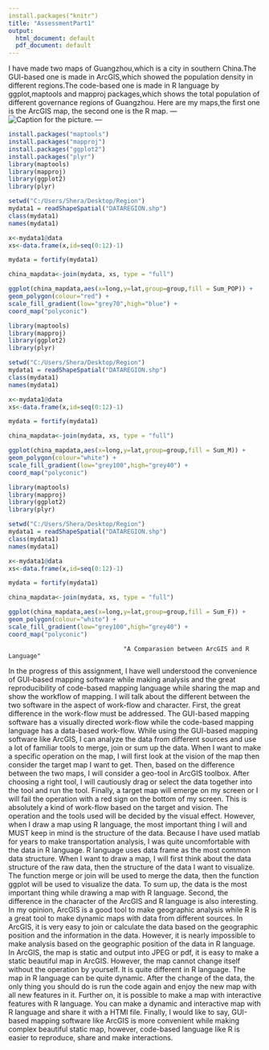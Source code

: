 ---
install.packages("knitr")
title: "AssessmentPart1"
output:
  html_document: default
  pdf_document: default
---
I have made two maps of Guangzhou,which is a city in southern China.The GUI-based one is made in ArcGIS,which showed the population density in different regions.The code-based one is made in R language by ggplot,maptools and mapproj packages,which shows the total population of different governance regions of Guangzhou.
Here are my maps,the first one is the ArcGIS map, the second one is the R map.
---
![Caption for the picture.](C:/Users/Shera/Desktop/Region/DensityOfPopInGUANGZHOU1.jpg)
---
```{r,echo=FALSE}
install.packages("maptools")
install.packages("mapproj")
install.packages("ggplot2")
install.packages("plyr")
library(maptools)
library(mapproj)
library(ggplot2)
library(plyr)

setwd("C:/Users/Shera/Desktop/Region")
mydata1 = readShapeSpatial("DATAREGION.shp")
class(mydata1)
names(mydata1)

x<-mydata1@data
xs<-data.frame(x,id=seq(0:12)-1)

mydata = fortify(mydata1)

china_mapdata<-join(mydata, xs, type = "full") 

ggplot(china_mapdata,aes(x=long,y=lat,group=group,fill = Sum_POP)) +
geom_polygon(colour="red") +
scale_fill_gradient(low="grey70",high="blue") +
coord_map("polyconic")
```

```{r,echo=FALSE}
library(maptools)
library(mapproj)
library(ggplot2)
library(plyr)

setwd("C:/Users/Shera/Desktop/Region")
mydata1 = readShapeSpatial("DATAREGION.shp")
class(mydata1)
names(mydata1)

x<-mydata1@data
xs<-data.frame(x,id=seq(0:12)-1)

mydata = fortify(mydata1)

china_mapdata<-join(mydata, xs, type = "full") 

ggplot(china_mapdata,aes(x=long,y=lat,group=group,fill = Sum_M)) +
geom_polygon(colour="white") +
scale_fill_gradient(low="grey100",high="grey40") +
coord_map("polyconic")
```

```{r,echo=FALSE}
library(maptools)
library(mapproj)
library(ggplot2)
library(plyr)

setwd("C:/Users/Shera/Desktop/Region")
mydata1 = readShapeSpatial("DATAREGION.shp")
class(mydata1)
names(mydata1)

x<-mydata1@data
xs<-data.frame(x,id=seq(0:12)-1)

mydata = fortify(mydata1)

china_mapdata<-join(mydata, xs, type = "full") 

ggplot(china_mapdata,aes(x=long,y=lat,group=group,fill = Sum_F)) +
geom_polygon(colour="white") +
scale_fill_gradient(low="grey100",high="grey40") +
coord_map("polyconic")
```

                                    "A Comparasion between ArcGIS and R Language"
  In the progress of this assignment, I have well understood the convenience of GUI-based mapping software while making analysis and the great reproducibility of code-based mapping language while sharing the map and show the workflow of mapping.
  I will talk about the different between the two software in the aspect of work-flow and character.
  First, the great difference in the work-flow must be addressed. The GUI-based mapping software has a visually directed work-flow while the code-based mapping language has a data-based work-flow. While using the GUI-based mapping software like ArcGIS, I can analyze the data from different sources and use a lot of familiar tools to merge, join or sum up the data. When I want to make a specific operation on the map, I will first look at the vision of the map then consider the target map I want to get. Then, based on the difference between the two maps, I will consider a geo-tool in ArcGIS toolbox. After choosing a right tool, I will cautiously drag or select the data together into the tool and run the tool. Finally, a target map will emerge on my screen or I will fail the operation with a red sign on the bottom of my screen. This is absolutely a kind of work-flow based on the target and vision. The operation and the tools used will be decided by the visual effect. However, when I draw a map using R language, the most important thing I will and MUST keep in mind is the structure of the data. Because I have used matlab for years to make transportation analysis, I was quite uncomfortable with the data in R language. R language uses data frame as the most common data structure. When I want to draw a map, I will first think about the data structure of the raw data, then the structure of the data I want to visualize. The function merge or join will be used to merge the data, then the function ggplot will be used to visualize the data. To sum up, the data is the most important thing while drawing a map with R language.
  Second, the difference in the character of the ArcGIS and R language is also interesting. In my opinion, ArcGIS is a good tool to make geographic analysis while R is a great tool to make dynamic maps with data from different sources. In ArcGIS, it is very easy to join or calculate the data based on the geographic position and the information in the data. However, it is nearly impossible to make analysis based on the geographic position of the data in R language. In ArcGIS, the map is static and output into JPEG or pdf, it is easy to make a static beautiful map in ArcGIS. However, the map cannot change itself without the operation by yourself. It is quite different in R language. The map in R language can be quite dynamic. After the change of the data, the only thing you should do is run the code again and enjoy the new map with all new features in it. Further on, it is possible to make a map with interactive features with R language. You can make a dynamic and interactive map with R language and share it with a HTMl file.
  Finally, I would like to say, GUI-based mapping software like ArcGIS is more convenient while making complex beautiful static map, however, code-based language like R is easier to reproduce, share and make interactions.



